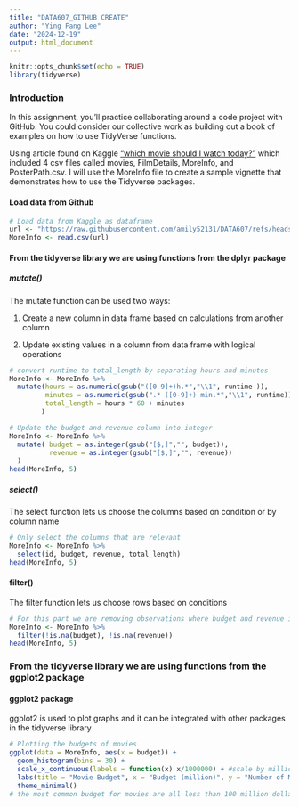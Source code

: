```yaml
---
title: "DATA607_GITHUB CREATE"
author: "Ying Fang Lee"
date: "2024-12-19"
output: html_document
---
```


```r
knitr::opts_chunk$set(echo = TRUE)
library(tidyverse)
```

### Introduction

In this assignment, you’ll practice collaborating around a code project with GitHub. You could consider our collective work as building out a book of examples on how to use TidyVerse functions.

Using article found on Kaggle [“which movie should I watch today?”](https://www.kaggle.com/datasets/hassanelfattmi/which-movie-should-i-watch-today?resource=download) which included 4 csv files called movies, FilmDetails, MoreInfo, and PosterPath.csv. I will use the MoreInfo file to create a sample vignette that demonstrates how to use the Tidyverse packages.

#### Load data from Github

```r
# Load data from Kaggle as dataframe
url <- "https://raw.githubusercontent.com/amily52131/DATA607/refs/heads/main/Final_Project/Data/MoreInfo.csv"
MoreInfo <- read.csv(url)
```

#### From the tidyverse library we are using functions from the dplyr package

##### **mutate()**

The mutate function can be used two ways:

1.  Create a new column in data frame based on calculations from another column

2.  Update existing values in a column from data frame with logical operations

```r
# convert runtime to total_length by separating hours and minutes
MoreInfo <- MoreInfo %>% 
  mutate(hours = as.numeric(gsub("([0-9]+)h.*","\\1", runtime )),
         minutes = as.numeric(gsub(".* ([0-9]+) min.*","\\1", runtime)),
         total_length = hours * 60 + minutes
        )

# Update the budget and revenue column into integer 
MoreInfo <- MoreInfo %>% 
  mutate( budget = as.integer(gsub("[$,]","", budget)),
          revenue = as.integer(gsub("[$,]","", revenue))
  )
head(MoreInfo, 5)
```
##### **select()**

The select function lets us choose the columns based on condition or by column name

```r
# Only select the columns that are relevant
MoreInfo <- MoreInfo %>% 
  select(id, budget, revenue, total_length)
head(MoreInfo, 5)
```

#### **filter()**

The filter function lets us choose rows based on conditions

```r
# For this part we are removing observations where budget and revenue is NA
MoreInfo <- MoreInfo %>% 
  filter(!is.na(budget), !is.na(revenue))
head(MoreInfo, 5)
```

### From the tidyverse library we are using functions from the ggplot2 package

#### ggplot2 package

ggplot2 is used to plot graphs and it can be integrated with other packages in the tidyverse library

```r
# Plotting the budgets of movies
ggplot(data = MoreInfo, aes(x = budget)) +
  geom_histogram(bins = 30) + 
  scale_x_continuous(labels = function(x) x/1000000) + #scale by million
  labs(title = "Movie Budget", x = "Budget (million)", y = "Number of Movies") +
  theme_minimal()
# the most common budget for movies are all less than 100 million dollars 
```



















